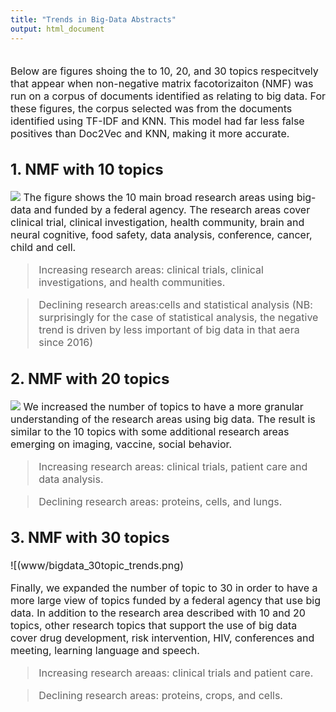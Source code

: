 ```yaml
---
title: "Trends in Big-Data Abstracts"
output: html_document
---
```

<font size="3">  
Below are figures shoing the to 10, 20, and 30 topics respecitvely that appear when non-negative matrix facotorizaiton (NMF) was run on a corpus of documents identified as relating to big data. For these figures, the corpus selected was from the documents identified using TF-IDF and KNN. This model had far less false positives than Doc2Vec and KNN, making it more accurate. 

<!-- When Non-negative Matrix Factorization (NMF) was run on the corpus of documents identified as big data, it was seen that 10 main themes emerged. On the Doc2Vec resutls, it was clear that 6 of the 10 topics clearly relate to health sciences. On the TF-IDF results, 7 of the 10 topics identified were clearly related to health sciences.    -->
<!-- For all of the figures below, the first is using a set of abstracts identified as using big data when using TF-IDF to vectorize the abstracts and KNN to classify them. The second figure in each section uses Doc2vec to vectorize the abstracts and KNN to classify. -->

## 1. NMF with 10 topics  
![](www/bigdata_10topic_trends.png)
The figure shows the 10 main broad research areas using big-data and funded by a federal agency. The research areas cover clinical trial, clinical investigation, health community, brain and neural cognitive, food safety, data analysis, conference, cancer, child and cell.  

>Increasing research areas: clinical trials, clinical investigations, and health communities.  
    
>Declining research areas:cells and statistical analysis (NB: surprisingly for the case of statistical analysis, the negative trend is driven by less important of big data in that aera since 2016)


## 2. NMF with 20 topics   
![](www/bigdata_20topic_trends.png)
We increased the number of topics to have a more granular understanding of the research areas using big data. The result is similar to the 10 topics with some additional research areas emerging on imaging, vaccine, social behavior.  

>Increasing research areas:  clinical trials, patient care and data analysis.  

>Declining research areas: proteins, cells, and lungs.


## 3. NMF with 30 topics   
![(www/bigdata_30topic_trends.png)  

Finally, we expanded the number of topic to 30 in order to have a more large view of topics funded by a federal agency that use big data.  In addition to the research area described with 10 and 20 topics, other research topics that support the use of big data cover drug development, risk intervention, HIV, conferences and meeting, learning language and speech.  

>Increasing research areaas: clinical trials and patient care.  

>Declining research areas: proteins, crops, and cells.


 
<!-- ![](www/doc2vec_model.PNG) -->
<!-- Terms such as datum, model, and system idenify p9 above as a topic that most likely relates new methods in big data. 347,219 documents were selected as a part of this topic group as can be seen by the n value above.  -->

<!-- ## 3. Model Comparission   -->
<!-- Looking at both of the models above, there are many topic groups in health science that utilize big data techniques to conduct their research. There are is also a clear topic that appears that represents abstracts in the corpus that relate directly to big data methods.  -->



